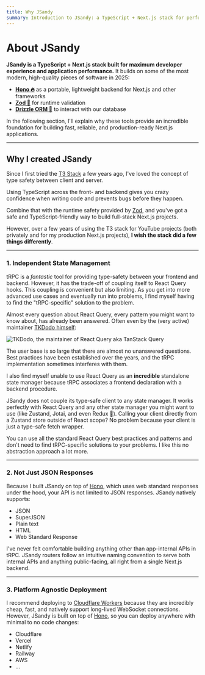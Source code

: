 ```yaml
---
title: Why JSandy
summary: Introduction to JSandy: a TypeScript + Next.js stack for performance and developer experience.
---
```


# About JSandy

**JSandy is a TypeScript + Next.js stack built for maximum developer experience and application performance.** It builds on some of the most modern, high-quality pieces of software in 2025:

- [**Hono 🔥**](https://hono.dev/) as a portable, lightweight backend for Next.js and other frameworks
- [**Zod 💎**](https://github.com/colinhacks/zod) for runtime validation
- [**Drizzle ORM 💩**](https://orm.drizzle.team/) to interact with our database

In the following section, I'll explain why these tools provide an incredible foundation for building fast, reliable, and production-ready Next.js applications.

---

## Why I created JSandy

Since I first tried the [T3 Stack](https://create.t3.gg/) a few years ago, I've loved the concept of type safety between client and server.

Using TypeScript across the front- and backend gives you crazy confidence when writing code and prevents bugs before they happen. 

Combine that with the runtime safety provided by [Zod](https://github.com/colinhacks/zod), and you've got a safe and TypeScript-friendly way to build full-stack Next.js projects.

However, over a few years of using the T3 stack for YouTube projects (both privately and for my production Next.js projects), **I wish the stack did a few things differently**.

---

### 1. Independent State Management

tRPC is a _fantastic_ tool for providing type-safety between your frontend and backend. However, it has the trade-off of coupling itself to React Query hooks. This coupling is convenient but also limiting. As you get into more advanced use cases and eventually run into problems, I find myself having to find the "tRPC-specific" solution to the problem.

Almost every question about React Query, every pattern you might want to know about, has already been answered. Often even by the (very active) maintainer [TKDodo himself](https://x.com/TkDodo):

<Frame>
  <Image alt="TKDodo, the maintainer of React Query aka TanStack Query" src="/tk_dodo.png" />
</Frame>

The user base is so large that there are almost no unanswered questions. Best practices have been established over the years, and the tRPC implementation sometimes interferes with them.

I also find myself unable to use React Query as an **incredible** standalone state manager because tRPC associates a frontend declaration with a backend procedure.

JSandy does not couple its type-safe client to any state manager. It works perfectly with React Query and any other state manager you might want to use (like Zustand, Jotai, and even Redux 🤮). Calling your client directly from a Zustand store outside of React scope? No problem because your client is just a type-safe fetch wrapper.

You can use all the standard React Query best practices and patterns and don't need to find tRPC-specific solutions to your problems. I like this no abstraction approach a lot more.

---

### 2. Not Just JSON Responses

Because I built JSandy on top of [Hono](https://hono.dev), which uses web standard responses under the hood, your API is not limited to JSON responses. JSandy natively supports:

- JSON
- SuperJSON
- Plain text
- HTML
- Web Standard Response

I've never felt comfortable building anything other than app-internal APIs in tRPC. JSandy routers follow an intuitive naming convention to serve both internal APIs and anything public-facing, all right from a single Next.js backend.

---

### 3. Platform Agnostic Deployment

I recommend deploying to [Cloudflare Workers](https://workers.cloudflare.com/) because they are incredibly cheap, fast, and natively support long-lived WebSocket connections. However, JSandy is built on top of [Hono](https://hono.dev), so you can deploy anywhere with minimal to no code changes:

- Cloudflare
- Vercel
- Netlify
- Railway
- AWS
- ...
